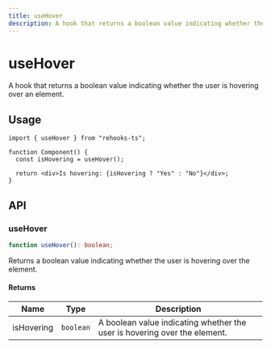 ```yaml
---
title: useHover
description: A hook that returns a boolean value indicating whether the user is hovering over an element.
---
```


# useHover

A hook that returns a boolean value indicating whether the user is hovering over an element.

## Usage

```tsx
import { useHover } from "rehooks-ts";

function Component() {
  const isHovering = useHover();

  return <div>Is hovering: {isHovering ? "Yes" : "No"}</div>;
}
```

## API

### useHover

```ts
function useHover(): boolean;
```

Returns a boolean value indicating whether the user is hovering over the element.

#### Returns

| Name       | Type      | Description                                                               |
| ---------- | --------- | ------------------------------------------------------------------------- |
| isHovering | `boolean` | A boolean value indicating whether the user is hovering over the element. |
